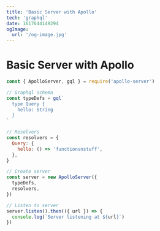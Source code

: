 ```yaml
---
title: 'Basic Server with Apollo'
tech: 'graphql'
date: 1617644149294
ogImage:
  url: '/og-image.jpg'
---
```


# Basic Server with Apollo

```jsx
const { ApolloServer, gql } = require('apollo-server')

// Graphql schema
const typeDefs = gql`
  type Query {
    hello: String
  }
`

// Resolvers
const resolvers = {
  Query: {
    hello: () => 'functionsnstuff',
  },
}

// Create server
const server = new ApolloServer({
  typeDefs,
  resolvers,
})

// Listen to server
server.listen().then(({ url }) => {
  console.log(`Server listening at ${url}`)
})
```
